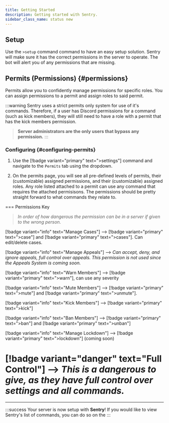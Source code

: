 ```yaml
---
title: Getting Started
description: Getting started with Sentry.
sidebar_class_name: status new
---
```


## Setup
Use the `>setup` command command to have an easy setup solution. Sentry will make sure it has the correct permissions in the server to operate. The bot will alert you of any permissions that are missing.



## Permits (Permissions) {#permissions}
Permits allow you to confidently manage permissions for specific roles. You can assign permissions to a permit and assign roles to said permit. 

:::warning
Sentry uses a strict permits only system for use of it's commands. Therefore, if a user has Discord permissions for a command (such as kick members), they will still need to have a role with a permit that has the kick members permission.

> **Server administrators are the only users that bypass any permission.**
:::


### Configuring {#configuring-permits}
1. Use the [!badge variant="primary" text="&gt;settings"] command and navigate to the `Permits` tab using the dropdown. 

2. On the permits page, you will see all pre-defined levels of permits, their (customizable) assigned permissions, and their (customizable) assigned roles. Any role listed attached to a permit can use any command that requires the attached permisisons. The permissions should be pretty straight forward to what commands they relate to. 

=== Permissions Key
> *In order of how dangerous the permission can be in a server if given to the wrong person.*

[!badge variant="info" text="Manage Cases"] --> [!badge variant="primary" text="&gt;case"] and [!badge variant="primary" text="&gt;cases"]. Can edit/delete cases.

[!badge variant="info" text="Manage Appeals"] --> *Can accept, deny, and ignore appeals, full control over appeals. This permission is not used since the Appeals System is coming soon.*

[!badge variant="info" text="Warn Members"] --> [!badge variant="primary" text="&gt;warn"], can use any severity

[!badge variant="info" text="Mute Members"] --> [!badge variant="primary" text="&gt;mute"] and [!badge variant="primary" text="&gt;unmute"].

[!badge variant="info" text="Kick Members"] --> [!badge variant="primary" text="&gt;kick"]

[!badge variant="info" text="Ban Members"] --> [!badge variant="primary" text="&gt;ban"] and [!badge variant="primary" text="&gt;unban"]

[!badge variant="info" text="Manage Lockdown"] --> [!badge variant="primary" text="&gt;lockdown"] (coming soon)

[!badge variant="danger" text="Full Control"] --> *This is a dangerous to give, as they have full control over settings and all commands.*
===

---

:::success 
Your server is now setup with **Sentry**! If you would like to view Sentry's list of commands, you can do so on the 
:::
